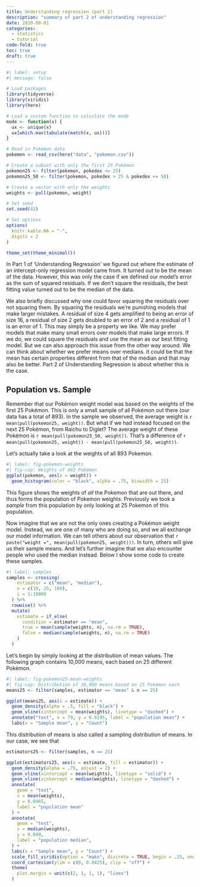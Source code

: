 ```yaml
---
title: Understanding regression (part 2)
description: "summary of part 2 of understanding regression"
date: 2020-08-01
categories:
  - statistics
  - tutorial
code-fold: true
toc: true
draft: true
---
```


```r
#| label: setup
#| message: false

# Load packages
library(tidyverse)
library(viridis)
library(here)

# Load a custom function to calculate the mode
mode <- function(x) {
  ux <- unique(x)
  ux[which.max(tabulate(match(x, ux)))]
}

# Read in Pokémon data
pokemon <- read_csv(here("data", "pokemon.csv"))

# Create a subset with only the first 25 Pokémon
pokemon25 <- filter(pokemon, pokedex <= 25)
pokemon25_50 <- filter(pokemon, pokedex > 25 & pokedex <= 50)

# Create a vector with only the weights
weights <- pull(pokemon, weight)

# Set seed
set.seed(42)

# Set options
options(
  knitr.kable.NA = "-", 
  digits = 2
)

theme_set(theme_minimal())
```

In Part 1 of 'Understanding Regression' we figured out where the estimate of an intercept-only regression model came from. It turned out to be the mean of the data. However, this was only the case if we defined our model's error as the sum of squared residuals. If we don't square the residuals, the best fitting value turned out to be the median of the data.

We also briefly discussed why one could favor squaring the residuals over not squaring them. By squaring the residuals we're punishing models that make larger mistakes. A residual of size 4 gets amplified to being an error of size 16, a residual of size 2 gets doubled to an error of 2 and a residual of 1 is an error of 1. This may simply be a property we like. We may prefer models that make many small errors over models that make large errors. If we do, we could square the residuals and use the mean as our best fitting model. But we can also approach this issue from the other way around. We can think about whether we prefer means over medians. It could be that the mean has certain properties different from that of the median and that may also be better. Part 2 of Understanding Regression is about whether this is the case.

## Population vs. Sample

Remember that our Pokémon weight model was based on the weights of the first 25 Pokémon. This is only a small sample of all Pokémon out there (our data has a total of 893). In the sample we observed, the average weight is `r mean(pull(pokemon25, weight))`. But what if we had instead focused on the next 25 Pokémon, from Raichu to Diglet? The average weight of these Pokémon is `r mean(pull(pokemon25_50, weight))`. That's a difference of `r mean(pull(pokemon25, weight)) - mean(pull(pokemon25_50, weight))`.

Let's actually take a look at the weights of all 893 Pokemon.

```r
#| label: fig-pokemon-weights
#| fig-cap: Weights of 893 Pokémon
ggplot(pokemon, aes(x = weight)) +
  geom_histogram(color = "black", alpha = .75, binwidth = 25)
```

This figure shows the weights of *all* the Pokemon that are out there, and thus forms the population of Pokemon weights. Previously we took a *sample* from this population by only looking at 25 Pokemon of this population.

Now imagine that we are not the only ones creating a Pokémon weight model. Instead, we are one of many who are doing so, and we all exchange our model information. We can tell others about our observation that `r paste("weight =", mean(pull(pokemon25, weight)))`. In turn, others will give us their sample means. And let's further imagine that we also encounter people who used the median instead. Below I show some code to create these samples.

```r
#| label: samples
samples <- crossing(
    estimator = c("mean", "median"),
    n = c(10, 25, 100),
    i = 1:10000
  ) %>%
  rowwise() %>%
  mutate(
    estimate = if_else(
      condition = estimator == "mean", 
      true = mean(sample(weights, n), na.rm = TRUE),
      false = median(sample(weights, n), na.rm = TRUE)
    )
  )
```

Let's begin by simply looking at the distribution of mean values. The following graph contains 10,000 means, each based on 25 different Pokémon.

```r
#| label: fig-pokemon25-mean-weights
#| fig-cap: Distribution of 10,000 means based on 25 Pokémon each
means25 <- filter(samples, estimator == "mean" & n == 25)

ggplot(means25, aes(x = estimate)) +
  geom_density(alpha = .5, fill = "black") +
  geom_vline(xintercept = mean(weights), linetype = "dashed") +
  annotate("text", x = 79, y = 0.0195, label = "population mean") +
  labs(x = "Sample mean", y = "Count")
```

This distribution of means is also called a sampling distribution of means. In our case, we see that

```r
estimators25 <- filter(samples, n == 25)

ggplot(estimators25, aes(x = estimate, fill = estimator)) +
  geom_density(alpha = .75, adjust = 2) +
  geom_vline(xintercept = mean(weights), linetype = "solid") +
  geom_vline(xintercept = median(weights), linetype = "dashed") +
  annotate(
    geom = "text", 
    x = mean(weights), 
    y = 0.0465, 
    label = "population mean"
  ) +
  annotate(
    geom = "text", 
    x = median(weights), 
    y = 0.049, 
    label = "population median",
  ) +
  labs(x = "Sample mean", y = "Count") +
  scale_fill_viridis(option = "mako", discrete = TRUE, begin = .25, end = .75) +
  coord_cartesian(ylim = c(0, 0.0425), clip = "off") +
  theme(
    plot.margin = unit(c(2, 1, 1, 1), "lines")
  )
```
